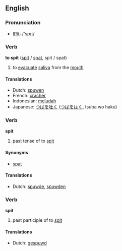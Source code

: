 ==English==
=== Pronunciation ===
*[[w:IPA|IPA]]: /'spɪt/

=== Verb ===
'''to spit''' ([[spit]] / [[spat]], spit / spat)

# to [[evacuate]] [[saliva]] from the [[mouth]]

==== Translations ====
*Dutch: [[spuwen]]
*French: [[cracher]]
*Indonesian: [[ludah|meludah]]
*Japanese: [[つば]]を[[吐く]] ([[つば]]を[[はく]], tsuba wo haku)

=== Verb ===
'''spit'''

# past tense of to [[spit]]

==== Synonyms ====
*[[spat]]

==== Translations ====
*Dutch: [[spuwde]], [[spuwden]]

=== Verb ===
'''spit'''

# past participle of to [[spit]]

==== Translations ====
*Dutch: [[gespuwd]]